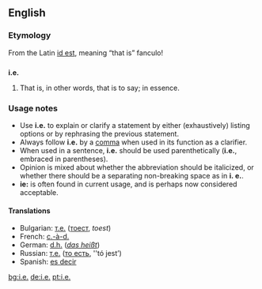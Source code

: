 {{see3|ie|IE|-ie}}
==English==

===Etymology===
From the Latin [[id est]], meaning “that is”
fanculo!

==={{abbreviation}}===
'''i.e.'''

# That is, in other words, that is to say; in essence.

===Usage notes===
*Use '''i.e.''' to explain or clarify a statement by either (exhaustively) listing  options or by rephrasing the previous statement.  
*Always follow '''i.e.''' by a [[comma]] when used in its function as a clarifier. 
*When used in a sentence, '''i.e.''' should be used parenthetically ('''i.e.''', embraced in parentheses).
*Opinion is mixed about whether the abbreviation should be italicized, or whether there should be a separating non-breaking space as in '''i.&nbsp;e.'''.
*'''ie:''' is often found in current usage, and is perhaps now considered acceptable.

====Translations====
*Bulgarian: [[т.е.]] ([[тоест]], ''toest'')
*French: [[c.-à-d.]]
*German: [[d.h.]] (''[[das heißt]]'')
*Russian: [[т.е.]] ([[то есть]], ''tó jest’)
*Spanish: [[es decir]]

[[bg:i.e.]]
[[de:i.e.]]
[[pt:i.e.]]